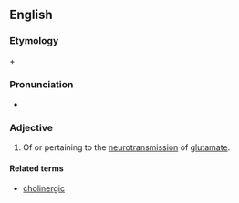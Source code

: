 ==English==
===Etymology===

{{en-term|glutamate}} + {{en-term|-ergic}}

===Pronunciation===
*{{IPA|glutəməˈtɝdʒɪk}}

===Adjective===
{{en-adj}}

# {{biochemistry|neurology}} Of or pertaining to the [[neurotransmission]] of [[glutamate]].
====Related terms====
*[[cholinergic]]